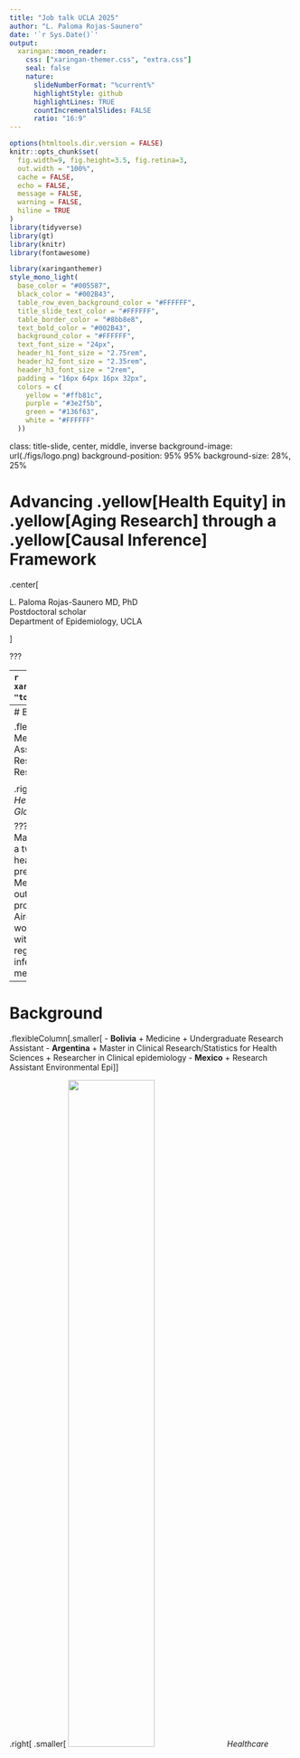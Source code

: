 ```yaml
---
title: "Job talk UCLA 2025"
author: "L. Paloma Rojas-Saunero"
date: '`r Sys.Date()`'
output:
  xaringan::moon_reader:
    css: ["xaringan-themer.css", "extra.css"]
    seal: false
    nature:
      slideNumberFormat: "%current%"
      highlightStyle: github
      highlightLines: TRUE
      countIncrementalSlides: FALSE
      ratio: "16:9"
---
```

```r
options(htmltools.dir.version = FALSE)
knitr::opts_chunk$set(
  fig.width=9, fig.height=3.5, fig.retina=3,
  out.width = "100%",
  cache = FALSE,
  echo = FALSE,
  message = FALSE, 
  warning = FALSE,
  hiline = TRUE
)
library(tidyverse)
library(gt)
library(knitr)
library(fontawesome)


```

```r
library(xaringanthemer)
style_mono_light(
  base_color = "#005587",
  black_color = "#002B43",
  table_row_even_background_color = "#FFFFFF",
  title_slide_text_color = "#FFFFFF",
  table_border_color = "#8bb8e8",
  text_bold_color = "#002B43",
  background_color = "#FFFFFF",
  text_font_size = "24px",
  header_h1_font_size = "2.75rem",
  header_h2_font_size = "2.35rem",
  header_h3_font_size = "2rem",
  padding = "16px 64px 16px 32px",
  colors = c(
    yellow = "#ffb81c",
    purple = "#3e2f5b",
    green = "#136f63",
    white = "#FFFFFF"
  ))

```

class: title-slide, center, middle, inverse
background-image: url(./figs/logo.png)
background-position: 95% 95%
background-size: 28%, 25%

# Advancing .yellow[Health Equity] in .yellow[Aging Research] through a .yellow[Causal Inference] Framework


.center[

L. Paloma Rojas-Saunero MD, PhD
<br>
Postdoctoral scholar
<br>
Department of Epidemiology, UCLA

]

???

---
```r
xaringanExtra::use_progress_bar("#ffb81c", "top", "0.25em")
```
# Background

.flexibleColumn[.smaller[
- **Bolivia**
  + Medicine
  + Undergraduate Research Assistant
]]


.right[
.smaller[
<img src=./figs/map_bolivia1.png width="55%"/>
_Healthcare Access and Quality Index, Lancet Global Health, 2022_
]]


???
I was born and raised in Bolivia, here in the heart of south america, where I earned my medical degree. This map, from The Lancet Global Health, shows healthcare access and quality index worlwide, and as you can see Bolivia is one of the most disadvantaged countries in the region. Experiencing these health inequities during my training fueled my passion for public health.

---
# Background

.flexibleColumn[.smaller[
- **Bolivia**
  + Medicine
  + Undergraduate Research Assistant
- **Argentina**
  + Master in Clinical Research/Statistics for Health Sciences
  + Researcher in Clinical epidemiology
  ]]


.right[
.smaller[
<img src=./figs/mapa_arg.png width="55%"/>
_Healthcare Access and Quality Index, Lancet Global Health, 2022_
]]


???
I moved to Argentia, where I earned a Master’s in Clinical Research and completed a two-year graduate program in statistics for health sciences. During that time I worked predominantly in clinical research in Internal Medicine, Critical Care and Liver Transplant outcomes. 
I taught biostatistics in a master program, and founded R-Ladies Buenos Aires, a chapter to teach programing to women and gender minorities. After working with electronic health records and clinical registries, I knew I needed to train in causal inference methods to translata data into meaningful research.


---
# Background

.flexibleColumn[.smaller[
- **Bolivia**
  + Medicine
  + Undergraduate Research Assistant
- **Argentina**
  + Master in Clinical Research/Statistics for Health Sciences
  + Researcher in Clinical epidemiology
- **Mexico**
  + Research Assistant Environmental Epi
]]


.right[
.smaller[
<img src=./figs/mapa_mex.png width="55%"/>
_Healthcare Access and Quality Index, Lancet Global Health, 2022_
]]

???
While living in Argentina, I also worked as research assistant for the National Institute of Public Health, Cuernavaca Mexico, in a remote position for the Environmental Epi department.
My mentors encouraged me to pursuit a PhD in Epidemiology

---
# Background

.flexibleColumn[.smaller[
- **Bolivia**
  + Medicine
  + Undergraduate Research Assistant
- **Argentina**
  + Master in Clinical Research/Statistics for Health Sciences
  + Researcher in Clinical epidemiology
- **Mexico**
  +  Research Assistant Environmental Epi
- **Netherlands**
  + PhD. in Epidemiology, Erasmus MC
- **United States**
  + Visiting Scholar CAUSALab
- **Germany**
  + Visiting Scholar, Leibniz Inst


]]


.right[
.smaller[
<img src=./figs/mapa_nl_extra.png width="55%"/>
_Healthcare Access and Quality Index, Lancet Global Health, 2022_
]]

???
I received my PhD in Epidemiology at Erasmus MC in Rotterdam Netherlands, my work was to extend causal inference methods in dementia research. During my PhD, I visited the CAUSALab at Harvard, TA’d an online course on Confounding by Dr. Miguel Hernán. I also spent at the Leibniz Institute in Germany. While I built strong collaborations with causal inference experts and launched a career in methods, I realized that I had drifted from my passion to understand health inequities, and I seeked a postdoc to learn about the field of social epi. 

---
# Background

.flexibleColumn[.smaller[
- **Bolivia**
  + Medicine
  + Undergraduate Research Assistant
- **Argentina**
  + Master in Clinical Research/Statistics for Health Sciences
  + Researcher in Clinical epidemiology
- **Mexico**
  +  Research Assistant Environmental Epi
- **Netherlands**
  + PhD. in Epidemiology, Erasmus MC
- **United States**
  + Visiting Scholar CAUSALab
- **Germany**
  + Visiting Scholar, Leibniz Inst
- **United States**
  + Postdoctoral Scholar, FSPH, UCLA

]]


.right[
.smaller[
<img src=./figs/map_ucla.png width="55%"/>
_Healthcare Access and Quality Index, Lancet Global Health, 2022_
]]

???
Luckely, I found the ideal postdoc at UCLA, that could help me bridge causal inference methods with social epidemiology to study aging-related outcomes.

---
# Research Agenda

.pull-left[
.center[

![](figs/research_agenda.jpg)
]
]

--

.pull-right[
**Contributions to the field**

- Advances on estimands for research questions with competing events 

- Implementing a causal framework to study time-varying modifiable risk factors of dementia
  + Cardiovascular risk factors
  + Social and structural determinants of health

]

---
background-image: url(./figs/press1.PNG)
background-size: 60%

???
More generally, researchers have often found unexpected inverse associations between common risk factors—such as smoking, hypertension, and obesity—and dementia. An even more striking example is the well-documented inverse association between cancer and dementia.

Your epidemiologic instincts might be thinking of all the potential sources of bias that could explain these associations, while researchers are thinking of all the potential biological mechanisms that could explain these... 

---
background-image: url(./figs/chain.jpg)
background-size: 50%

???
I see this as a result of communication between and a lack of teaching resources on this area.
My ultimate goal is to bridge the gap between methods development and real world appliations, as you will see in the following work. 

---

class: center, middle, inverse

# Advances on estimands for research questions with competing events 

---
class: left, middle

## Considering Questions Before Methods in Dementia Research With Competing Events and Causal Goals 

.smaller[

  .left[**L. Paloma Rojas-Saunero**, Jessica G. Young, Vanessa Didelez, Arfan Ikram, Sonja A. Swanson]

  .left[_American Journal of Epidemiology_, 2023
  ]]

---
## Smoking cessation and 20-year dementia risk  

<br><br><br>

.center[

<img src=./figs/comp_events.JPG width="60%"/>

]

.footnote[**C**: Shared risk factors]

---

## Questions before methods

.pull-left[
**Total effect**

What is the risk of dementia at 20 years of follow-up had all individuals stopped smoking, compared to had all individuals continued smoking?

<img src=./figs/total_effect.JPG width="100%"/>

]

--

.pull-right[
**Controlled direct effect**

What is the risk of dementia at 20 years of follow-up had all individuals stopped smoking **and not died** during the study period, compared to had all individuals continued smoking **and not died** ?

<img src=./figs/direct_effect.JPG width="100%"/>

]

.footnote[**C**: Shared risk factors]

---
## Questions before methods

.pull-left[
.center[
**Total Effect**

What is the risk of dementia at 20 years of follow-up had all individuals stopped smoking, compared to had all individuals continued smoking?

<img src=./figs/total_effect.JPG width="100%"/>]

]

.pull-right[
.center[
**Controlled direct effect**

What is the risk of dementia at 20 years of follow-up had all individuals stopped smoking **and not died** during the study period, compared to had all individuals continued smoking **and not died** ?

<img src=./figs/direct_effect_cens.JPG width="100%"/>

]]

.footnote[**C**: Shared risk factors]

---
background-image: url(./figs/rs_logo.jpg)
background-position: 95% 95%
background-size: 15%

## Smoking cessation on dementia risk

.center[
<img src=./figs/smoke_AJE.png width="80%"/>]

???
What we see is that had we asked a question about the CDE and use appropiate methods, we would see that smoking cessation prevents dementia risk.
Had we asked a question about the total effect, smoking cessation increases your risk of dementia, but again this is not bias, but rather the unbiased result for a question that does not satisfy our interest.

---

## Competing events in health equity aging research


.pull-left[.center[.bigger[Descriptive, predictive or causal contrasts comparing dementia risk between two groups (_disparity estimand_) will be impacted by differential mortality
]]]

.pull-right[
<br><br>
<img src=./figs/racism_dag.jpg width="100%"/>
]

.footnote[**Rojas-Saunero LP**, Glymour MM, Mayeda ER. Selection Bias in Health Research: Quantifying, Eliminating, or Exacerbating Health Disparities?. _Current Epidemiology Reports._ 2024]

---
## Extensions of this work

.center[
<img src=./figs/cancer_dementia1.jpg width="90%"/>
]

???
Introducing different estimands for competing events has helped me demonstrate that when we prioritize the research question and let it guide the methods, the inverse association between cancer and dementia disappears. 
Recent work by Dr. Gina Nam, outstanding PhD candidates from the epi department, replicated this analysis on a much larger and diverse sample using code that I had written, showing similar results, further breaking this pattern in the literature.

---
## Impact

.center[
<img src=./figs/cancer_dementia2.jpg width="90%"/>
]

---
## Teaching materials

.center[
<img src=./figs/competing_events_papers.jpg width="70%"/>
]

---
## Related work

.small[
- **Rojas-Saunero LP**, van der Willik KD, Schagen SB, Ikram MA, Swanson SA. Towards a clearer causal question underlying the association between cancer and dementia. _Epidemiology._ 2024.

- **Rojas-Saunero, L.P.**, Glymour, M.M. & Mayeda, E.R. Selection Bias in Health Research: Quantifying, Eliminating, or Exacerbating Health Disparities?. _Current Epidemiology Reports._ 2024.

- **Rojas-Saunero LP**, Patino CM, Ferreira JC. Intercurrent events in clinical research: the norm, not the exception. _Jornal Brasileiro de Pneumologia._ 2022.

- **Rojas-Saunero LP**, Ikesu R, Hayes-Larson E, Fong J, Chen R, Posis AIB, Whitmer RA, Gilsanz P, Glymour MM, Mayeda ER. Social isolation and functional limitation over 6 years of follow-up in a diverse cohort in Northern California: Kaiser Healthy Aging and Diverse Life Experiences (KHANDLE) Study. _In preparation._

- **Rojas-Saunero LP**, Wu Y, Gee GC, Brookmeyer R, Posis AIB, Whitmer RA, Gilsanz P, Mayeda ER. Sex/gender differences in the risk of dementia for Asian American ethnic subgroups and non-Latino White older adults in California. _In preparation._

]

---
class: center, middle, inverse

# Implementing a causal framework to study time-varying modifiable risk factors of dementia
---

class: left, middle

## Effect of Incident Stroke on Dementia Risk Over 10 Years in a Cohort of Asian American and Non-Latino White Older Adults in California

.small[

  .left[ **L. Paloma Rojas-Saunero**, Yixuan Zhou, Eleanor Hayes-Larson, Yingyan Wu, Taylor Mobley, Roch Nianogo, Holly Elser, Gilbert C. Gee, Ron Brookmeyer, Rachel Whitmer, Paola Gilsanz, and Elizabeth Rose Mayeda ]

  .left[_Neurology_, In press]

]
???
Stroke can precipitate pathological changes in the neurovascular unitleading to loss of structural and functional connectivity that could increase dementia risk.
Previous work had major methodological limitations, including how to account for the fact that stroke increases mortality, which competes with dementia.
Studies on this topic have very selected samples with minimal (if any)representation of the Asian American population.

---

## Motivation

- Stroke can trigger pathological changes in the neurovascular unit, disrupting structural and functional connectivity and increasing dementia risk.

--

- Existing studies have highly selected samples with little to no representation of Asian Americans.

--

- Prior research has major methodological limitations.

---
## Research question

- .bigger[What is the direct effect of incident stroke in the 10-year-risk of dementia across different Asian American ethnicities and White populations, had we eliminated death?]

--

- .bigger[What is the total effect of incident stroke in the 10-year-risk of dementia  across different Asian American ethnicities and White populations?]

---
background-image: url(./figs/kaiser_logo.png)
background-position: 95% 95%
background-size: 20%

## Study population & Design

- Asian American and White members of Kaiser Permanente Northern California from CMHS or RPGEH surveys.

  + With no history of stroke
  + With no history of dementia
  + From 60 to 89 years old

--

- Study Design

  + Exposure: Incident stroke in EHR (ischemic stroke, hemorrhagic stroke)
  + Outcome: Incident dementia diagnosis in EHR
  + Time zero/Baseline: Time of survey
  + End of follow-up: Dementia diagnosis, death, or age 90

---
## Covariates

.pull-left[
**Time-fixed covariates**
- Baseline age
- Sex/gender
- Nativity status
- Educational attainment
- Health status
- Smoking status
]

.pull-right[

**Time-varying covariates**
- Systolic blood pressure (median value/year)
- BMI (median value/year)
- Cholesterol (median value/year)
- Incident comorbidities
  + diabetes
  + hypertension
  + myocardial infarction
  + congestive heart failure
  + cancer]

--

**Time-updated inverse probability weights for stroke (IPTW):** so that those who have a stroke and those who don't are comparable at every time-point before stroke.


---
### Controlled direct effect of stroke on dementia

- **Had we had eliminated death** 

--

- Assumptions:
  + No unmeasured confounding
  + Loss to follow up is not informative
  + Dementia and death are statistically independent conditional on covariates
  + No measurement error

--

- **Inverse probability weights for death over follow-up (IPCW):** to make participants who remain alive after stroke comparable to the no-stroke group over follow-up.

--

- Estimate cumulative incidence of dementia using weighted Kaplan-Meier estimator (IPTW*IPCW)

--

- Calculate risk differences relating incident stroke and dementia at 10 years

---
### Controlled direct effect of stroke on dementia risk

.center[<img src=./figs/stroke_rd_cde.png width="90%"/>]

---
### Total effect of stroke on dementia risk

- **Allowing for the impact of stroke on mortality**

--

- Assumptions:
  + No unmeasured confounding
  + Loss to follow up is not informative
  + No measurement error

--

- Estimate cumulative incidence of dementia using weighted Aalen-Johansen estimator (IPTW)

--

- Calculate risk differences relating incident stroke and dementia at 10 years

---
### Total effect of stroke on dementia risk

.center[<img src=./figs/stroke_rd_total.png width="90%"/>]

???
However, if we would have targeted a total effect, including the indirect path that stroke increases mortality, all effects shift towards or below the null. This reiterates how different ways to account for death as a competing event can lead to very different results. 

Now on all analysis, we are assuming that there is no measurement error, but we can expect that those who have had a stroke had a strick screening of cognitive impairment. And  among those who don't have stroke, their is potential underdiagnosis of dementia. To understand how this bias could impact our results we did a QBA.

---
### Weighted cumulative incidence curves for Filipino participants

.center[<img src=./figs/stroke_survival_curves.png width="85%"/>]

---
### Quantitative bias analysis for differential dementia diagnosis

.left-column[

We set the sensitivity of dementia diagnosis in the stroke arm to 0.99 and considered a range of sensitivity values in the no-stroke arm, from 0.50 (worst case scenario) to 0.90. 

]

.right-column[ <img src=./figs/qba_RR_5yrcases.png width="100%"/> ]

---
## Related work

.smaller[
**Target trial emulation for time-varying interventions on dementia & stroke risk**
- **Rojas-Saunero LP**, Hughes TM, Mayeda ER, Pescador Jimenez M. Racial and ethnic differences in the risk of dementia diagnosis under hypothetical blood‐pressure‐lowering interventions: The Multi-Ethnic Study of Atherosclerosis. _Alzheimer's & Dementia Journal._ 2024.
- **Rojas-Saunero LP**, Hilal S, Murray EJ, Logan RW, Ikram MA, Swanson SA. Hypothetical blood-pressure-lowering interventions and risk of stroke and dementia. _European Journal of Epidemiology._ 2021.
- Caniglia EC, **Rojas-Saunero LP**, Hilal S, Licher S, Logan R, Stricker B, Ikram MA, Swanson SA. Emulating a target trial of statin use and risk of dementia using cohort data. _Neurology._ 2020. ]

--

.smaller[
**Target trial emulation for social determinants of health**
- **Rojas-Saunero LP**, Labrecque JA, Swanson SA. Invited Commentary: Conducting and Emulating Trials to Study Effects of Social Interventions. _American Journal of Epidemiology._ 2022.
- **Rojas-Saunero LP**, Mobley T, Zhou J, Shearston J, Rudolph K, Manly J, Gee GC, Robin-Thomas C, Casey J, Mayeda EL. Racialized residential segregation in 1940 and later-life memory decline in a nationally representative cohort of Black and White US older adults. In preparation.
]

--

.smaller[
**Target trial emulation in critical care**
- Urner M, Jüni P, **Rojas-Saunero LP**, Hansen B, Brochard LJ, Ferguson ND, Fan E. Limiting Dynamic Driving Pressure in Patients Requiring Mechanical Ventilation. _Critical Care Medicine._ 2023.
]

---

class: left, middle, inverse

## Future Directions

---
## Occupational determinants of brain & cognitive health

--

.pull-left[
<img src=./figs/boss1.JPG width="80%"/>
]

---
## Occupational determinants of brain & cognitive health

.pull-left[
<img src=./figs/boss2.JPG width="80%"/>
]

--

.pull-right[

- These mechanisms are a downstream of working discriminatory practices and regulations

- We need to study how these impact understudied populations such the Latino/a/e/x community 

- To disentangle these mechanisms we need causal inference methods!]


---
## Occupational determinants of brain & cognitive health

.pull-left[
.center[

<img src=./figs/k99_framework.jpg width="85%"/>
]

]

--

.pull-right[
.center[<br><br>
<img src=./figs/occupational_logos.jpg width="100%"/>
<br>
]
]

---
## .left[Future directions: Methodological Innovations]

.pull-left[

Extending the estimands framework for repeated measures of a continuous outcome

<img src=./figs/contrasts_estimands.png width="90%"/>
<br>.smaller[_In preparation_]
]


--

.pull-right[
Quantify and prevent bias from survival into the study in cohorts of older adults using simulations and synthetic data

<img src=./figs/stensrud.jpg width="80%"/>]



---
## .left[Future directions: Methodological Innovations]

.pull-left[

.bigger[
Use simulations to understand the sources that drive effect heterogeneity
]
]
--

.pull-left[

.center[<img src=./figs/chain_fixed2.jpg width="90%"/>

]]

---
## Mentors, students and collaborators

.container[
.left-column2[
.smaller[
- Elizabeth Rose Mayeda, UCLA (_Postdoc Mentor_)  
- Sonja A. Swanson, Pitt (_PhD Mentor_)  
- Alexander Ivan Posis, UC Davis  
- Charles DeCarli, UC Davis  
- Courtney S. Thomas Tobin, UCLA  
- Dan Mungas, UC Davis  
- Eleanor Hayes-Larson, USC  
- Eleanor Murray, BU  
- Ellen Caniglia, Penn  
- Gilbert C. Gee, UCLA  
- Hector Gonzalez, UCSD  
- Hirám Beltrán Sánchez, UCLA  
- Jian Li, UCLA  
- Jessica G. Young, HSPH  
- Joan Casey, UWashington  
- Joey Fong, UCLA  
- Lan Wen, U. Waterloo  
- Laura Acion, Metadocencia  
]]

.middle-column2[
.smaller[
- M. Martha Tellez Rojo, INSP  
- Marcia Pescador Jimenez, BU  
- Maria M. Glymour, BU  
- Mirella Díaz-Santos, UCLA  
- Paola Gilsanz, KPNC  
- Rachel Whitmer, UC Davis  
- Roch A. Nianogo, UCLA  
- Ron Brookmeyer, UCLA  
- Ruijia Chen, BU  
- Vanessa Didelez, Leibniz Inst.  

**Students**
- Jose Luis Villca, UMSS,
- Cecilia Curvale, Hosp. El Cruce
- Gina Nam, UCLA
- Kelly Guo, EMC
- Ryo Ikesu, UCLA  
- Taylor Mobley, UCLA  
- Yixuan Zhou, UCLA  
- Yingyan Wu, UCLA  
]]

.right-column2[
.smaller[
**Research Groups**
- Mayeda Research Group
- Practical Causal Inference Lab
- FSPH Rooted Academy
- MELODEM
- Equity for Latinx-Hispanic Healthy Aging (ELHA) Lab
- California Center for Population Research

**Grant Support**
- USC/UCLA Center on Biodemography and Population Health (PI)
- NIA R01AG074359 (Mayeda)
- NIA R01AG0603969 (Mayeda)
- NIA R01AG052132 (Mayeda)


]]]


---
class: left, middle, inverse

# .yellow[Thank You, Gracias!]


.left[
lp.rojassaunero@ucla.edu

]


